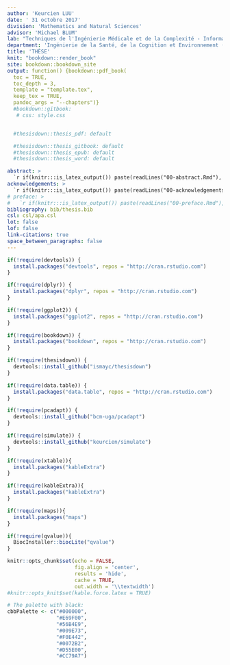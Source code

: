 ```yaml
---
author: 'Keurcien LUU'
date: ' 31 octobre 2017'
division: 'Mathematics and Natural Sciences'
advisor: 'Michael BLUM'
lab: "Techniques de l'Ingénierie Médicale et de la Complexité - Informatique, Mathématiques et Applications de Grenoble (TIMC-IMAG)"
department: 'Ingénierie de la Santé, de la Cognition et Environnement (EDISCE)' 
title: 'THÈSE'
knit: "bookdown::render_book"
site: bookdown::bookdown_site
output: function() {bookdown::pdf_book(
  toc = TRUE,
  toc_depth = 3,
  template = "template.tex",
  keep_tex = TRUE,
  pandoc_args = "--chapters")}
  #bookdown::gitbook:
   # css: style.css


  #thesisdown::thesis_pdf: default

  #thesisdown::thesis_gitbook: default
  #thesisdown::thesis_epub: default
  #thesisdown::thesis_word: default

abstract: >
  `r if(knitr:::is_latex_output()) paste(readLines("00-abstract.Rmd"), collapse = ' ')`
acknowledgements: >
  `r if(knitr:::is_latex_output()) paste(readLines("00-acknowledgements.Rmd"), collapse = ' ')`
# preface: >
#   `r if(knitr:::is_latex_output()) paste(readLines("00-preface.Rmd"), collapse = ' ')`
bibliography: bib/thesis.bib
csl: csl/apa.csl
lot: false
lof: false
link-citations: true
space_between_paragraphs: false
---
```


```r
if(!require(devtools)) {
  install.packages("devtools", repos = "http://cran.rstudio.com")
}

if(!require(dplyr)) {
  install.packages("dplyr", repos = "http://cran.rstudio.com")
}

if(!require(ggplot2)) {
  install.packages("ggplot2", repos = "http://cran.rstudio.com")
}

if(!require(bookdown)) {
  install.packages("bookdown", repos = "http://cran.rstudio.com")
}

if(!require(thesisdown)) {
  devtools::install_github("ismayc/thesisdown")
}

if(!require(data.table)) {
  install.packages("data.table", repos = "http://cran.rstudio.com")
}

if(!require(pcadapt)) {
  devtools::install_github("bcm-uga/pcadapt")
}

if(!require(simulate)) {
  devtools::install_github("keurcien/simulate")
}

if(!require(xtable)){
  install.packages("kableExtra")
}

if(!require(kableExtra)){
  install.packages("kableExtra")
}

if(!require(maps)){
  install.packages("maps")
}

if(!require(qvalue)){
  BiocInstaller::biocLite("qvalue")
}

knitr::opts_chunk$set(echo = FALSE,
                      fig.align = 'center',
                      results = 'hide',
                      cache = TRUE,
                      out.width = '\\textwidth')
#knitr::opts_knit$set(kable.force.latex = TRUE)

# The palette with black:
cbbPalette <- c("#000000", 
                "#E69F00", 
                "#56B4E9", 
                "#009E73", 
                "#F0E442", 
                "#0072B2", 
                "#D55E00", 
                "#CC79A7")
```

